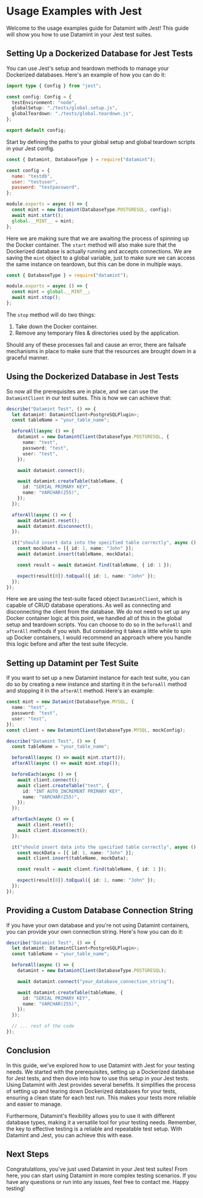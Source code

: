 # Usage Examples with Jest

Welcome to the usage examples guide for Datamint with Jest! This guide will show you how to use Datamint in your Jest test suites.

## Setting Up a Dockerized Database for Jest Tests

You can use Jest's setup and teardown methods to manage your Dockerized databases. Here's an example of how you can do it:

```ts filename="jest.config.ts" copy
import type { Config } from "jest";

const config: Config = {
  testEnvironment: "node",
  globalSetup: "./tests/global.setup.js",
  globalTeardown: "./tests/global.teardown.js",
};

export default config;
```

Start by defining the paths to your global setup and global teardown scripts in your Jest config.

```js filename="global.setup.js" copy
const { Datamint, DatabaseType } = require("datamint");

const config = {
  name: "testdb",
  user: "testuser",
  password: "testpassword",
};

module.exports = async () => {
  const mint = new Datamint(DatabaseType.POSTGRESQL, config);
  await mint.start();
  global.__MINT__ = mint;
};
```

Here we are making sure that we are awaiting the process of spinning up the Docker container. The `start`
method will also make sure that the Dockerized database is actually running and accepts connections. We are saving the `mint`
object to a global variable, just to make sure we can access the same instance on teardown, but this can be done in multiple ways.

```js filename="global.teardown.js" copy
const { DatabaseType } = require("datamint");

module.exports = async () => {
  const mint = global.__MINT__;
  await mint.stop();
};
```

The `stop` method will do two things:

1. Take down the Docker container.
2. Remove any temporary files & directories used by the application.

Should any of these processes fail and cause an error, there are failsafe mechanisms in place to make sure that the resources are brought down in a graceful manner.

## Using the Dockerized Database in Jest Tests

So now all the prerequisites are in place, and we can use the `DatamintClient` in our test suites. This is how we can achieve that:

```ts filename="pg.test.ts" copy
describe("Datamint Test", () => {
  let datamint: DatamintClient<PostgreSQLPlugin>;
  const tableName = "your_table_name";

  beforeAll(async () => {
    datamint = new DatamintClient(DatabaseType.POSTGRESQL, {
      name: "test",
      password: "test",
      user: "test",
    });

    await datamint.connect();

    await datamint.createTable(tableName, {
      id: "SERIAL PRIMARY KEY",
      name: "VARCHAR(255)",
    });
  });

  afterAll(async () => {
    await datamint.reset();
    await datamint.disconnect();
  });

  it("should insert data into the specified table correctly", async () => {
    const mockData = [{ id: 1, name: "John" }];
    await datamint.insert(tableName, mockData);

    const result = await datamint.find(tableName, { id: 1 });

    expect(result[0]).toEqual({ id: 1, name: "John" });
  });
});
```

Here we are using the test-suite faced object `DatamintClient`, which is capable of CRUD database operations. As well as connecting and disconnecting the client from the database.
We do not need to set up any Docker container logic at this point, we handled all of this in the global setup and teardown scripts.
You can choose to do so in the `beforeAll` and `afterAll` methods if you wish. But considering it takes a little while to spin up Docker containers,
I would recommend an approach where you handle this logic before and after the test suite lifecycle.

## Setting up Datamint per Test Suite

If you want to set up a new Datamint instance for each test suite, you can do so by creating a new instance and starting it in the `beforeAll` method and stopping it in the `afterAll` method. Here's an example:

```ts filename="pg.test.ts" copy
const mint = new Datamint(DatabaseType.MYSQL, {
  name: "test",
  password: "test",
  user: "test",
});
const client = new DatamintClient(DatabaseType.MYSQL, mockConfig);

describe("Datamint Test", () => {
  const tableName = "your_table_name";

  beforeAll(async () => await mint.start());
  afterAll(async () => await mint.stop());

  beforeEach(async () => {
    await client.connect();
    await client.createTable("test", {
      id: "INT AUTO_INCREMENT PRIMARY KEY",
      name: "VARCHAR(255)",
    });
  });

  afterEach(async () => {
    await client.reset();
    await client.disconnect();
  });

  it("should insert data into the specified table correctly", async () => {
    const mockData = [{ id: 1, name: "John" }];
    await client.insert(tableName, mockData);

    const result = await client.find(tableName, { id: 1 });

    expect(result[0]).toEqual({ id: 1, name: "John" });
  });
});
```

## Providing a Custom Database Connection String

If you have your own database and you're not using Datamint containers, you can provide your own connection string. Here's how you can do it:

```ts filename="pg.test.ts" copy
describe("Datamint Test", () => {
  let datamint: DatamintClient<PostgreSQLPlugin>;
  const tableName = "your_table_name";

  beforeAll(async () => {
    datamint = new DatamintClient(DatabaseType.POSTGRESQL);

    await datamint.connect("your_database_connection_string");

    await datamint.createTable(tableName, {
      id: "SERIAL PRIMARY KEY",
      name: "VARCHAR(255)",
    });
  });

  // ... rest of the code
});
```

## Conclusion

In this guide, we've explored how to use Datamint with Jest for your testing needs. We started with the prerequisites, setting up a Dockerized database for Jest tests, and then dove into how to use this setup in your Jest tests.
Using Datamint with Jest provides several benefits. It simplifies the process of setting up and tearing down Dockerized databases for your tests, ensuring a clean state for each test run. This makes your tests more reliable and easier to manage.

Furthermore, Datamint's flexibility allows you to use it with different database types, making it a versatile tool for your testing needs.
Remember, the key to effective testing is a reliable and repeatable test setup. With Datamint and Jest, you can achieve this with ease.

## Next Steps

Congratulations, you've just used Datamint in your Jest test suites! From here, you can start using Datamint in more complex testing scenarios. If you have any questions or run into any issues, feel free to contact me. Happy testing!
